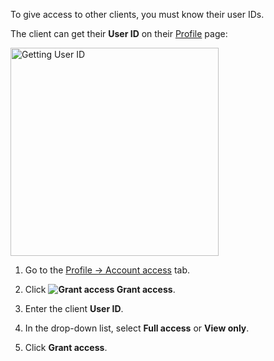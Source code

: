 To give access to other clients, you must know their user IDs.

<Cut title="Where to get User ID">

The client can get their **User ID** on their [Profile](https://platform.toloka.ai/requester/profile) page:

<Image width="333px" withBackground imageId="bc69ccaca5294965d1e529052491e6a7" alt="Getting User ID" />

</Cut>

1. Go to the [Profile → Account access](https://platform.toloka.ai/requester/profile/access) tab.

1. Click **<img src="https://tlkfrontprod.azureedge.net/portal-production/static/uploaded/images/1686913467355/1686913467355_original_svg.svg" alt="Grant access" /> Grant access**.

1. Enter the client **User ID**.

1. In the drop-down list, select **Full access** or **View only**.

1. Click **Grant access**.